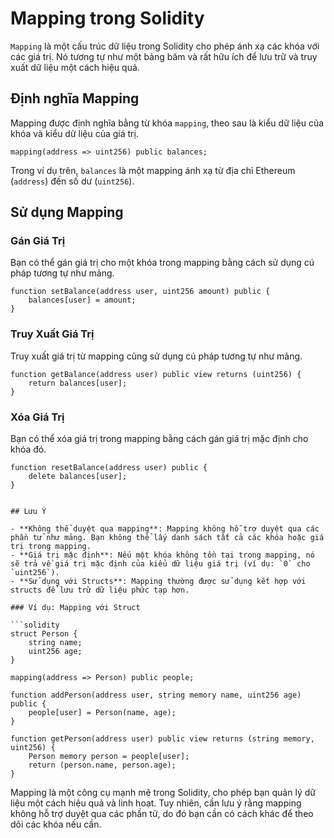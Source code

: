 # Mapping trong Solidity


<YouTubePlayer videoId="zNcJ0d8sb3A"/>


`Mapping` là một cấu trúc dữ liệu trong Solidity cho phép ánh xạ các khóa với các giá trị. Nó tương tự như một bảng băm và rất hữu ích để lưu trữ và truy xuất dữ liệu một cách hiệu quả.

## Định nghĩa Mapping

Mapping được định nghĩa bằng từ khóa `mapping`, theo sau là kiểu dữ liệu của khóa và kiểu dữ liệu của giá trị.

```solidity
mapping(address => uint256) public balances;
```

Trong ví dụ trên, `balances` là một mapping ánh xạ từ địa chỉ Ethereum (`address`) đến số dư (`uint256`).

## Sử dụng Mapping

### Gán Giá Trị

Bạn có thể gán giá trị cho một khóa trong mapping bằng cách sử dụng cú pháp tương tự như mảng.

```solidity
function setBalance(address user, uint256 amount) public {
    balances[user] = amount;
}
```

### Truy Xuất Giá Trị

Truy xuất giá trị từ mapping cũng sử dụng cú pháp tương tự như mảng.

```solidity
function getBalance(address user) public view returns (uint256) {
    return balances[user];
}
```

### Xóa Giá Trị

Bạn có thể xóa giá trị trong mapping bằng cách gán giá trị mặc định cho khóa đó.

```solidity
function resetBalance(address user) public {
    delete balances[user];
}


## Lưu Ý

- **Không thể duyệt qua mapping**: Mapping không hỗ trợ duyệt qua các phần tử như mảng. Bạn không thể lấy danh sách tất cả các khóa hoặc giá trị trong mapping.
- **Giá trị mặc định**: Nếu một khóa không tồn tại trong mapping, nó sẽ trả về giá trị mặc định của kiểu dữ liệu giá trị (ví dụ: `0` cho `uint256`).
- **Sử dụng với Structs**: Mapping thường được sử dụng kết hợp với structs để lưu trữ dữ liệu phức tạp hơn.

### Ví dụ: Mapping với Struct

```solidity
struct Person {
    string name;
    uint256 age;
}

mapping(address => Person) public people;

function addPerson(address user, string memory name, uint256 age) public {
    people[user] = Person(name, age);
}

function getPerson(address user) public view returns (string memory, uint256) {
    Person memory person = people[user];
    return (person.name, person.age);
}
```

Mapping là một công cụ mạnh mẽ trong Solidity, cho phép bạn quản lý dữ liệu một cách hiệu quả và linh hoạt. Tuy nhiên, cần lưu ý rằng mapping không hỗ trợ duyệt qua các phần tử, do đó bạn cần có cách khác để theo dõi các khóa nếu cần.